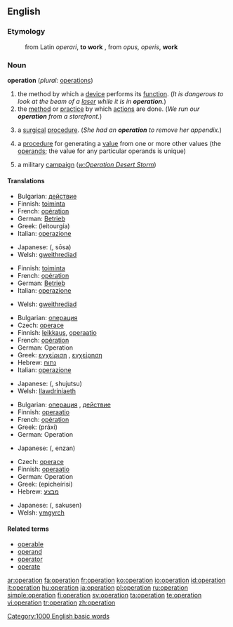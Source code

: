 {{wikipedia}}
==English==

===Etymology===

:from Latin ''operari'', '''to work''' , from ''opus, operis'', '''work'''

===Noun===
'''operation'''  (''plural:'' [[operations]])

# the method by which a [[device]] performs its [[function]].  (''It is dangerous to look at the beam of a [[laser]] while it is in '''operation'''.'')
# the [[method]] or [[practice]] by which [[actions]] are done.  (''We run our '''operation''' from a storefront.'')
# {{medicine}} a [[surgical]] [[procedure]].  (''She had an '''operation''' to remove her appendix.'')
# {{mathematics}} a [[procedure]] for generating a [[value]] from one or more other values (the [[operand]]s; the value for any particular operands is unique)
# {{military}} a military [[campaign]] (''[[w:Operation Desert Storm]]'')

====Translations====
{{trans-top|method by which a device performs its function}}
*Bulgarian: [[действие]] {{n}}
*Finnish: [[toiminta]]
*French: [[opération]] {{f}}
*German: [[Betrieb]] {{m}}
*Greek: {{t|el|λειτουργία|f|}} (leitourgía)
*Italian: [[operazione]] {{f}}
{{trans-mid}}
*Japanese: {{JAchar|[[操作]]}} ({{JAchar|[[そうさ]]}}, sōsa)
*Welsh: [[gweithrediad]] {{m}}
{{trans-bottom}}

{{trans-top|method or practice by which actions are done}}
*Finnish: [[toiminta]]
*French: [[opération]] {{f}}
*German: [[Betrieb]] {{m}}
*Italian: [[operazione]] {{f}}
{{trans-mid}}
*Welsh: [[gweithrediad]] {{m}}
{{trans-bottom}}

{{trans-top|surgical procedure}}
*Bulgarian: [[операция]] {{f}}
*Czech: [[operace]] {{f}}
*Finnish: [[leikkaus]], [[operaatio]]
*French: [[opération]] {{f}}
*German: Operation {{f}}
*Greek: [[εγχείριση]] {{f}}, [[εγχείρηση]] {{f}}
*Hebrew: [[נתוח]] {{m}}
*Italian: [[operazione]] {{f}}
{{trans-mid}}
*Japanese: {{JAchar|[[手術]]}} ({{JAchar|[[しゅじゅつ]]}}, shujutsu)
*Welsh: [[llawdriniaeth]] {{f}}
{{trans-bottom}}

{{trans-top|procedure for generating a value from one or more other values}}
*Bulgarian: [[операция]] {{f}}, [[действие]] {{n}}
*Finnish: [[operaatio]]
*French: [[opération]] {{f}}
*Greek: {{t|el|πράξη|f|}} (práxi)
*German: Operation {{f}}
{{trans-mid}}
*Japanese: {{JAchar|[[演算]]}} ({{JAchar|[[えんざん]]}}, enzan)
{{trans-bottom}}

{{trans-top|military campaign}}
*Czech: [[operace]] {{f}}
*Finnish: [[operaatio]]
*German: Operation {{f}}
*Greek: {{t|el|επιχείρηση||}} (epicheírisi)
*Hebrew: [[מבצע]] {{m}}
{{trans-mid}}
*Japanese: {{JAchar|[[作戦]]}} ({{JAchar|[[さくせん]]}}, sakusen)
*Welsh: [[ymgyrch]]
{{trans-bottom}}

====Related terms====

*[[operable]]
*[[operand]]
*[[operator]]
*[[operate]]

[[Category:1000 English basic words]]

[[ar:operation]]
[[fa:operation]]
[[fr:operation]]
[[ko:operation]]
[[io:operation]]
[[id:operation]]
[[it:operation]]
[[hu:operation]]
[[ja:operation]]
[[pl:operation]]
[[ru:operation]]
[[simple:operation]]
[[fi:operation]]
[[sv:operation]]
[[ta:operation]]
[[te:operation]]
[[vi:operation]]
[[tr:operation]]
[[zh:operation]]